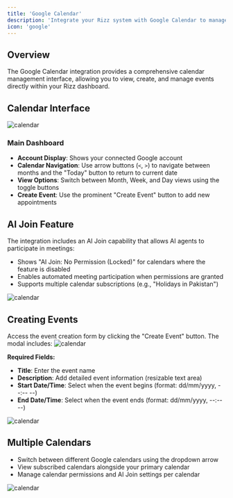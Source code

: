 ```yaml
---
title: 'Google Calendar'
description: 'Integrate your Rizz system with Google Calendar to manage appointments, meetings, and scheduling seamlessly.'
icon: 'google'
---
```

## Overview

The Google Calendar integration provides a comprehensive calendar management interface, allowing you to view, create, and manage events directly within your Rizz dashboard.

## Calendar Interface

![calendar](/images/calendar/image01.png)

### Main Dashboard
- **Account Display**: Shows your connected Google account
- **Calendar Navigation**: Use arrow buttons (`<`, `>`) to navigate between months and the "Today" button to return to current date
- **View Options**: Switch between Month, Week, and Day views using the toggle buttons
- **Create Event**: Use the prominent "Create Event" button to add new appointments


## AI Join Feature

The integration includes an AI Join capability that allows AI agents to participate in meetings:
- Shows "AI Join: No Permission (Locked)" for calendars where the feature is disabled
- Enables automated meeting participation when permissions are granted
- Supports multiple calendar subscriptions (e.g., "Holidays in Pakistan")


![calendar](/images/calendar/image04.png)


## Creating Events
Access the event creation form by clicking the "Create Event" button. The modal includes:
![calendar](/images/calendar/image02.png)


**Required Fields:**
- **Title**: Enter the event name
- **Description**: Add detailed event information (resizable text area)
- **Start Date/Time**: Select when the event begins (format: dd/mm/yyyy, --:-- --)
- **End Date/Time**: Select when the event ends (format: dd/mm/yyyy, --:-- --)

![calendar](/images/calendar/image03.png)

## Multiple Calendars
- Switch between different Google calendars using the dropdown arrow
- View subscribed calendars alongside your primary calendar
- Manage calendar permissions and AI Join settings per calendar

![calendar](/images/calendar/image05.png)